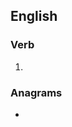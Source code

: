 ==English==

===Verb===
{{head|en|verb form}}

# {{en-past of|rile}}

===Anagrams===
* {{anagrams|en|a=deilr|Riedl|idler}}
